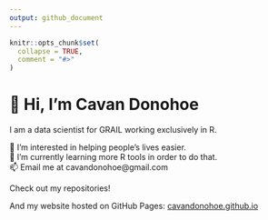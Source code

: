 ```yaml
---
output: github_document
---
```


<!-- README.md is generated from README.Rmd. Please edit that file -->

```r
knitr::opts_chunk$set(
  collapse = TRUE,
  comment = "#>"
)
```

# 👋 Hi, I’m Cavan Donohoe

I am a data scientist for GRAIL working exclusively in R.

👀 I’m interested in helping people's lives easier.  
🌱 I’m currently learning more R tools in order to do that.  
📫 Email me at cavandonohoe@gmail.com

Check out my repositories!

And my website hosted on GitHub Pages: [cavandonohoe.github.io](cavandonohoe.github.io)



